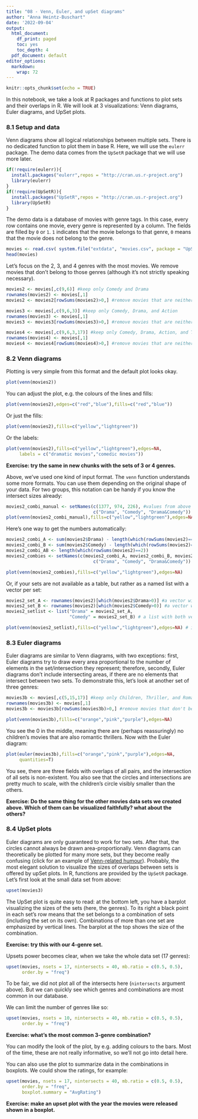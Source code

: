 ```yaml
---
title: "08 - Venn, Euler, and upSet diagrams"
author: "Anna Heintz-Buschart"
date: '2022-09-04'
output:
  html_document:
    df_print: paged
    toc: yes
    toc_depth: 4
  pdf_document: default
editor_options: 
  markdown: 
    wrap: 72
---
```


```r
knitr::opts_chunk$set(echo = TRUE)
```

In this notebook, we take a look at R packages and functions to plot
sets and their overlaps in R. We will look at 3 visualizations: Venn
diagrams, Euler diagrams, and UpSet plots.

### 8.1 Setup and data

Venn diagrams show all logical relationships between multiple sets.
There is no dedicated function to plot them in base R. Here, we will use
the `eulerr` package. The demo data comes from the `UpSetR` package that
we will use more later.

```r
if(!require(eulerr)){
  install.packages("eulerr",repos = "http://cran.us.r-project.org")
  library(eulerr)
}
if(!require(UpSetR)){
  install.packages("UpSetR",repos = "http://cran.us.r-project.org")
  library(UpSetR)
}
```

The demo data is a database of movies with genre tags. In this case,
every row contains one movie, every genre is represented by a column.
The fields are filled by `0` or `1`. `1` indicates that the movie
belongs to that genre, `0` means that the movie does not belong to the
genre.

```r
movies <- read.csv( system.file("extdata", "movies.csv", package = "UpSetR"), header=TRUE, sep=";" )
head(movies)
```

Let's focus on the 2, 3, and 4 genres with the most movies. We remove
movies that don't belong to those genres (although it's not strictly
speaking necessary).

```r
movies2 <- movies[,c(9,6)] #keep only Comedy and Drama
rownames(movies2) <- movies[,1]
movies2 <- movies2[rowSums(movies2)>0,] #remove movies that are neither Comedy nor Drama

movies3 <- movies[,c(9,6,3)] #keep only Comedy, Drama, and Action
rownames(movies3) <- movies[,1]
movies3 <- movies3[rowSums(movies3)>0,] #remove movies that are neither Comedy nor Drama nor Action 

movies4 <- movies[,c(9,6,3,17)] #keep only Comedy, Drama, Action, and Thriller
rownames(movies4) <- movies[,1]
movies4 <- movies4[rowSums(movies4)>0,] #remove movies that are neither Comedy nor Drama nor Action nor Thriller
```

### 8.2 Venn diagrams

Plotting is very simple from this format and the default plot looks
okay.

```r
plot(venn(movies2))
```

You can adjust the plot, e.g. the colours of the lines and fills:

```r
plot(venn(movies2),edges=c("red","blue"),fills=c("red","blue"))
```

Or just the fills:

```r
plot(venn(movies2),fills=c("yellow","lightgreen"))
```

Or the labels:

```r
plot(venn(movies2),fills=c("yellow","lightgreen"),edges=NA,
     labels = c("dramatic movies","comedic movies"))
```

**Exercise: try the same in new chunks with the sets of 3 or 4 genres.**

Above, we've used one kind of input format. The `venn` function
understands some more formats. You can use them depending on the
original shape of your data. For two groups, this notation can be handy
if you know the intersect sizes already:

```r
movies2_combi_manual <- setNames(c(1377, 974, 226), #values from above
                                 c("Drama", "Comedy", "Drama&Comedy")) #names and intersect with &
plot(venn(movies2_combi_manual),fills=c("yellow","lightgreen"),edges=NA)
```

Here's one way to get the numbers automatically:

```r
movies2_combi_A <- sum(movies2$Drama) - length(which(rowSums(movies2)==2))
movies2_combi_B <- sum(movies2$Comedy) - length(which(rowSums(movies2)==2))
movies2_combi_AB <- length(which(rowSums(movies2)==2))
movies2_combies <- setNames(c(movies2_combi_A, movies2_combi_B, movies2_combi_AB),
                                 c("Drama", "Comedy", "Drama&Comedy")) 

plot(venn(movies2_combies),fills=c("yellow","lightgreen"),edges=NA)
```

Or, if your sets are not available as a table, but rather as a named
list with a vector per set:

```r
movies2_set_A <- rownames(movies2)[which(movies2$Drama>0)] #a vector with all dramas
movies2_set_B <- rownames(movies2)[which(movies2$Comedy>0)] #a vector with all comedies
movies2_setlist <- list("Drama" = movies2_set_A,
                        "Comedy" = movies2_set_B) # a list with both vectors 

plot(venn(movies2_setlist),fills=c("yellow","lightgreen"),edges=NA) # intersect is found automatically
```

### 8.3 Euler diagrams

Euler diagrams are similar to Venn diagrams, with two exceptions: first,
Euler diagrams try to draw every area proportional to the number of
elements in the set/intersection they represent; therefore, secondly,
Euler diagrams don't include intersecting areas, if there are no
elements that intersect between two sets. To demonstrate this, let's
look at another set of three genres:

```r
movies3b <- movies[,c(5,15,17)] #keep only Children, Thriller, and Romance
rownames(movies3b) <- movies[,1]
movies3b <- movies3b[rowSums(movies3b)>0,] #remove movies that don't belong to our genres

plot(venn(movies3b),fills=c("orange","pink","purple"),edges=NA)
```

You see the 0 in the middle, meaning there are (perhaps reassuringly) no
children's movies that are also romantic thrillers. Now with the Euler
diagram:

```r
plot(euler(movies3b),fills=c("orange","pink","purple"),edges=NA,
     quantities=T)
```

You see, there are three fields with overlaps of all pairs, and the
intersection of all sets is non-existent. You also see that the circles
and intersections are pretty much to scale, with the children's circle
visibly smaller than the others.

**Exercise: Do the same thing for the other movies data sets we created
above. Which of them can be visualized faithfully? what about the
others?**

### 8.4 UpSet plots

Euler diagrams are only guaranteed to work for two sets. After that, the
circles cannot always be drawn area-proportionally. Venn diagrams can
theoretically be plotted for many more sets, but they become really
confusing (click for an example of [Venn-related
humour](https://www.nature.com/articles/nature11241/figures/4)).
Probably, the most elegant solution to visualize the sizes of overlaps
between sets is offered by upSet plots. In R, functions are provided by
the `UpSetR` package. Let's first look at the small data set from above:

```r
upset(movies3)
```

The UpSet plot is quite easy to read: at the bottom left, you have a
barplot visualizing the sizes of the sets (here, the genres). To its
right a black point in each set's row means that the set belongs to a
combination of sets (including the set on its own). Combinations of more
than one set are emphasized by vertical lines. The barplot at the top
shows the size of the combination.

**Exercise: try this with our 4-genre set.**

Upsets power becomes clear, when we take the whole data set (17 genres):

```r
upset(movies, nsets = 17, nintersects = 40, mb.ratio = c(0.5, 0.5),
      order.by = "freq")
```

To be fair, we did not plot all of the intersects here (`nintersects`
argument above). But we can quickly see which genres and combinations
are most common in our database.

We can limit the number of genres like so:

```r
upset(movies, nsets = 10, nintersects = 40, mb.ratio = c(0.5, 0.5),
      order.by = "freq")
```

**Exercise: what's the most common 3-genre combination?**

You can modify the look of the plot, by e.g. adding colours to the bars.
Most of the time, these are not really informative, so we'll not go into
detail here.

You can also use the plot to summarize data in the combinations in
boxplots. We could show the ratings, for example:

```r
upset(movies, nsets = 17, nintersects = 40, mb.ratio = c(0.5, 0.5),
      order.by = "freq",
      boxplot.summary = "AvgRating")
```

**Exercise: make an upset plot with the year the movies were released
shown in a boxplot.**
